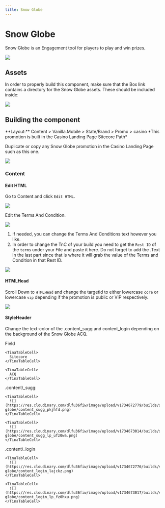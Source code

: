 ```yaml
---
title: Snow Globe
---
```


# Snow Globe

Snow Globe is an Engagement tool for players to play and win prizes.

![](https://res.cloudinary.com/dlfu36fiw/image/upload/v1734660318/builds/snow-globe/headerimg_rvissr.png)

## Assets

<Admonition type="info" title="Required Assets">
  In order to properly build this component, make sure that the Box link contains a directory for the Snow Globe assets. These should be included inside:

  ![](https://res.cloudinary.com/dlfu36fiw/image/upload/v1734660557/builds/snow-globe/snow-globe-assets_zrwr8m.png)
</Admonition>

## Building the component

<Admonition type="info" title="SiteCore Path">
  **Layout:**
  Content > Vanilla.Mobile > State/Brand > Promo > casino
  *This promotion is built in the Casino Landing Page Sitecore Path*
</Admonition>

Duplicate or copy any Snow Globe promotion in the Casino Landing Page such as this one.

![](https://res.cloudinary.com/dlfu36fiw/image/upload/v1734661800/builds/snow-globe/duplication_tdm9vb.png)

### Content

#### Edit HTML

Go to Content and click `Edit HTML`.

![](https://res.cloudinary.com/dlfu36fiw/image/upload/v1734661960/builds/snow-globe/content_kpzix8.png)

Edit the Terms And Condition.

![](https://res.cloudinary.com/dlfu36fiw/image/upload/v1734662528/builds/snow-globe/content-edithtml_lnlgpq.png)

1. If needed, you can change the Terms And Conditions text however you like.
2. In order to change the TnC of your build you need to get the `Rest ID` of the `terms` under your File and paste it here. Do not forget to add the .Text in the last part since that is where it will grab the value of the Terms and Condition in that Rest ID.

![](https://res.cloudinary.com/dlfu36fiw/image/upload/v1734662968/builds/snow-globe/content-TnCrestID_nfsoxi.png)

#### HTMLHead

Scroll Down to `HTMLHead` and change the targetid to either lowercase `core` or lowercase `vip` depending if the promotion is public or VIP respectively.

![](https://res.cloudinary.com/dlfu36fiw/image/upload/v1734663405/builds/snow-globe/content-htmlhead-targetid_em6xnu.png)

#### StyleHeader

Change the text-color of the .content\_sugg and content\_login depending on the background of the Snow Globe ACQ.

<TinaTable topHeader={true}>
  <TinaTableRow>
    <TinaTableCell>
      Field
    </TinaTableCell>

    <TinaTableCell>
      Sitecore
    </TinaTableCell>

    <TinaTableCell>
      ACQ
    </TinaTableCell>
  </TinaTableRow>

  <TinaTableRow>
    <TinaTableCell>
      .content\_sugg
    </TinaTableCell>

    <TinaTableCell>
      ![](https://res.cloudinary.com/dlfu36fiw/image/upload/v1734672779/builds/snow-globe/content_sugg_pkjhfd.png)
    </TinaTableCell>

    <TinaTableCell>
      ![](https://res.cloudinary.com/dlfu36fiw/image/upload/v1734673014/builds/snow-globe/content_sugg_lp_ufz0wa.png)
    </TinaTableCell>
  </TinaTableRow>

  <TinaTableRow>
    <TinaTableCell>
      .content\_login
    </TinaTableCell>

    <TinaTableCell>
      ![](https://res.cloudinary.com/dlfu36fiw/image/upload/v1734672776/builds/snow-globe/content_login_lajckz.png)
    </TinaTableCell>

    <TinaTableCell>
      ![](https://res.cloudinary.com/dlfu36fiw/image/upload/v1734673017/builds/snow-globe/content_login_lp_fz0hxu.png)
    </TinaTableCell>
  </TinaTableRow>
</TinaTable>

